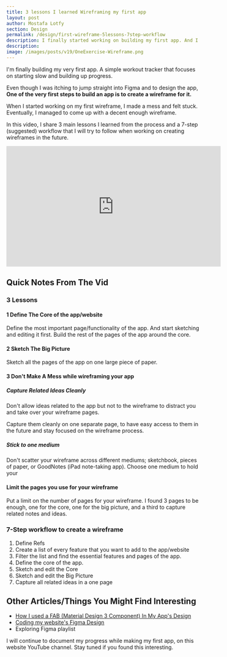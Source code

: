 ```yaml
---
title: 3 lessons I learned Wireframing my first app
layout: post
author: Mostafa Lotfy
section: Design
permalink: /design/first-wireframe-5lessons-7step-workflow
description: I finally started working on building my first app. And I decided to use Material Design 3 to design it. In the video above, I talk about a part of this design; The FAB (floating action button), and how I used it in the design of my app.
description: 
image: /images/posts/v19/OneExercise-Wireframe.png
---
```


I'm finally building my very first app. A simple workout tracker that focuses on starting slow and building up progress.

Even though I was itching to jump straight into <CustomLink href="https://www.figma.com/?utm_medium=affiliate&utm_source=partnerstack&utm_campaign={partner_key}&link=homepage">Figma</CustomLink> and to design the app, **One of the very first steps to build an app is to create a wireframe for it.**

When I started working on my first wireframe, I made a mess and felt stuck. Eventually, I managed to come up with a decent enough wireframe.

In this video, I share 3 main lessons I learned from the process and a 7-step (suggested) workflow that I will try to follow when working on creating wireframes in the future.

<iframe width="560" height="315" src="https://www.youtube-nocookie.com/embed/r2T1E29xsh4" title="YouTube video player" frameborder="0" allow="accelerometer; autoplay; clipboard-write; encrypted-media; gyroscope; picture-in-picture; web-share" allowfullscreen></iframe>

## Quick Notes From The Vid

### 3 Lessons 

#### 1 Define The Core of the app/website

Define the most important page/functionality of the app. And start sketching and editing it first. Build the rest of the pages of the app around the core.

#### 2 Sketch The Big Picture 

Sketch all the pages of the app on one large piece of paper. 

#### 3 Don't Make A Mess while wireframing your app

##### Capture Related Ideas Cleanly

Don't allow ideas related to the app but not to the wireframe to distract you and take over your wireframe pages. 

Capture them cleanly on one separate page, to have easy access to them in the future and stay focused on the wireframe process.

##### Stick to one medium

Don't scatter your wireframe across different mediums; sketchbook, pieces of paper, or GoodNotes (iPad note-taking app). Choose one medium to hold your 

#### Limit the pages you use for your wireframe

Put a limit on the number of pages for your wireframe. I found 3 pages to be enough, one for the core, one for the big picture, and a third to capture related notes and ideas.

### 7-Step workflow to create a wireframe

1. Define Refs
2. Create a list of every feature that you want to add to the app/website
3. Filter the list and find the essential features and pages of the app.
4. Define the core of the app.
5. Sketch and edit the Core
6. Sketch and edit the Big Picture
7. Capture all related ideas in a one page

## Other Articles/Things You Might Find Interesting

- [How I used a FAB (Material Design 3 Component) In My App's Design](/design/fab-material-design-3)
- [Coding my website's Figma Design](/design/figma-to-code-html-css)
- <CustomLink href="https://www.youtube.com/playlist?list=PLsOexrcoU3Q7vQS9RW4VhfajYR2Vt6bwm">Exploring Figma playlist</CustomLink>

I will continue to document my progress while making my first app, on <CustomLink href="/), and on [The indieDev](https://www.youtube.com/c/mstflotfyindieDev">this website</CustomLink> YouTube channel. Stay tuned if you found this interesting.